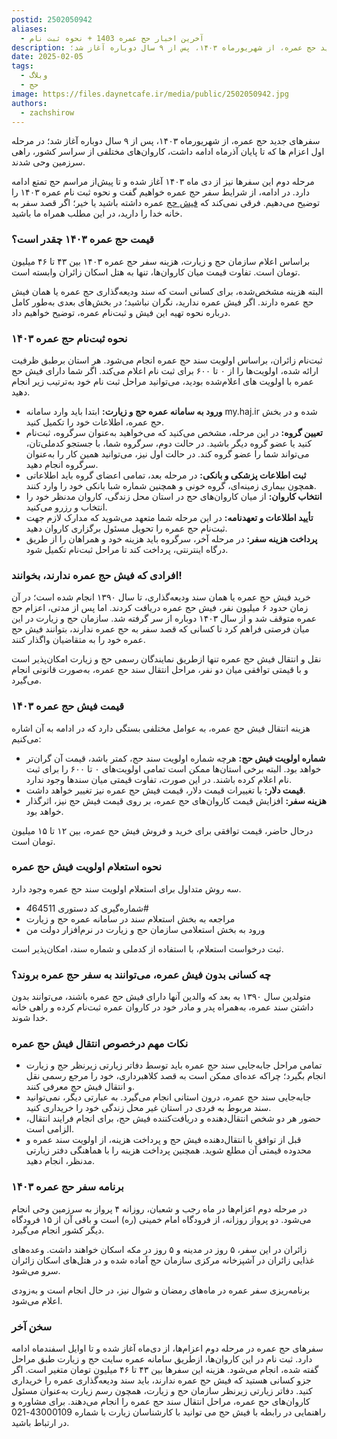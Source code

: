 ```yaml
---
postid: 2502050942
aliases:
  - آخرین اخبار حج عمره 1403 + نحوه ثبت نام
description: سفرهای جدید حج عمره، از شهریورماه ۱۴۰۳، پس از ۹ سال دوباره آغاز شد؛
date: 2025-02-05
tags:
  - وبلاگ
  - حج
image: https://files.daynetcafe.ir/media/public/2502050942.jpg
authors:
  - zachshirow
---
```



سفرهای جدید حج عمره، از شهریورماه ۱۴۰۳، پس از ۹ سال دوباره آغاز شد؛ در مرحله اول اعزام‌ ها که تا پایان آذرماه ادامه داشت، کاروان‌های مختلفی از سراسر کشور، راهی سرزمین وحی شدند.

مرحله دوم این سفرها نیز از دی‌ ماه ۱۴۰۳ آغاز شده و تا پیش‌از مراسم حج تمتع ادامه دارد. در ادامه، از شرایط سفر حج عمره خواهیم گفت و نحوه ثبت نام عمره ۱۴۰۳ را توضیح می‌دهیم. فرقی نمی‌کند که [فیش حج](https://ziarat.co/fishhaj) عمره داشته باشید یا خیر؛ اگر قصد سفر به خانه خدا را دارید، در این مطلب همراه ما باشید.

### قیمت حج عمره ۱۴۰۳ چقدر است؟

براساس اعلام سازمان حج و زیارت، هزینه سفر حج عمره ۱۴۰۳ بین ۴۳ تا ۴۶ میلیون تومان است. تفاوت قیمت میان کاروان‌ها، تنها به هتل اسکان زائران وابسته است.

البته هزینه مشخص‌شده، برای کسانی است که سند ودیعه‌گذاری حج عمره یا همان فیش حج عمره دارند. اگر فیش عمره ندارید، نگران نباشید؛ در بخش‌های بعدی به‌طور کامل درباره نحوه تهیه این فیش و ثبت‌نام عمره، توضیح خواهیم داد.

### نحوه ثبت‌نام حج عمره ۱۴۰۳

ثبت‌نام زائران، براساس اولویت سند حج عمره انجام می‌شود. هر استان برطبق ظرفیت ارائه ‌شده، اولویت‌ها را از ۰ تا ۶۰۰ برای ثبت ‌نام اعلام می‌کند. اگر شما دارای فیش حج عمره با اولویت ‌های اعلام‌شده بودید، می‌توانید مراحل ثبت ‌نام خود به‌ترتیب زیر انجام دهید.

- **ورود به سامانه عمره حج و زیارت:** ابتدا باید وارد سامانه my.haj.ir شده و در بخش حج عمره، اطلاعات خود را تکمیل کنید.
- **تعیین گروه‌:** در این مرحله، مشخص می‌کنید که می‌خواهید به‌عنوان سرگروه، ثبت‌نام کنید یا عضو گروه دیگر باشید. در حالت دوم، سرگروه شما، با جستجو کدملی‌تان، می‌تواند شما را عضو گروه کند. در حالت اول نیز، می‌توانید همین کار را به‌عنوان سرگروه انجام دهید.
- **ثبت اطلاعات پزشکی و بانکی:** در مرحله بعد، تمامی اعضای گروه باید اطلاعاتی همچون بیماری زمینه‌ای، گروه خونی و همچنین شماره شبا بانکی خود را وارد کنند.
- **انتخاب کاروان:** از میان کاروان‌های حج در استان محل زندگی، کاروان مدنظر خود را انتخاب و رزرو می‌کنید.
- **تأیید اطلاعات و تعهدنامه:** در این مرحله شما متعهد می‌شوید که مدارک لازم جهت ثبت‌نام حج عمره را تحویل مسئول برگزاری‌ کاروان دهید.
- **پرداخت هزینه سفر:** در مرحله آخر، سرگروه باید هزینه خود و همراهان را از طریق درگاه اینترنتی، پرداخت کند تا مراحل ثبت‌نام تکمیل شود.

### افرادی که فیش حج عمره ندارند، بخوانند!

خرید فیش حج عمره یا همان سند ودیعه‌گذاری، تا سال ۱۳۹۰ انجام شده است؛ در آن زمان حدود ۶ میلیون نفر، فیش حج عمره دریافت کردند. اما پس از مدتی، اعزام‌ حج عمره متوقف شد و از سال ۱۴۰۳ دوباره از سر گرفته شد. سازمان حج و زیارت در این میان فرصتی فراهم کرد تا کسانی که قصد سفر به حج عمره ندارند، بتوانند فیش حج عمره خود را به متقاضیان واگذار کنند.

نقل و انتقال فیش حج عمره تنها ازطریق نمایندگان رسمی حج و زیارت امکان‌پذیر است و با قیمتی توافقی میان دو نفر، مراحل انتقال سند حج عمره، به‌صورت قانونی انجام می‌گیرد.

### قیمت فیش حج عمره ۱۴۰۳

هزینه انتقال فیش حج عمره، به عوامل مختلفی بستگی دارد که در ادامه به آن اشاره می‌کنیم:

- **شماره اولویت فیش حج:** هرچه شماره اولویت سند حج، کمتر باشد، قیمت آن گران‌تر خواهد بود. البته برخی استان‌ها ممکن است تمامی اولویت‌های ۰ تا ۶۰۰ را برای ثبت‌ نام اعلام کرده باشند. در این صورت، تفاوت قیمتی میان سندها وجود ندارد.
- **قیمت دلار:** با تغییرات قیمت دلار، قیمت فیش حج عمره نیز تغییر خواهد داشت.
- **هزینه سفر:** افزایش قیمت کاروان‌های حج عمره، بر روی قیمت فیش حج نیز، اثرگذار خواهد بود.

درحال حاضر، قیمت توافقی برای خرید و فروش فیش حج عمره، بین ۱۲ تا ۱۵ میلیون تومان است.

### نحوه استعلام اولویت فیش حج عمره

سه روش متداول برای استعلام اولویت سند حج عمره وجود دارد.

- شماره‌گیری کد دستوری *4*64511#
- مراجعه به بخش استعلام سند در سامانه عمره حج و زیارت
- ورود به بخش استعلامی سازمان حج و زیارت در نرم‌افزار دولت من

ثبت درخواست استعلام، با استفاده از کدملی و شماره سند، امکان‌پذیر است.

### چه کسانی بدون فیش عمره، می‌توانند به سفر حج عمره بروند؟

متولدین سال ۱۳۹۰ به بعد که والدین آنها دارای فیش حج عمره باشند، می‌توانند بدون داشتن سند عمره، به‌همراه پدر و مادر خود در کاروان عمره ثبت‌نام کرده و راهی خانه خدا شوند.

### نکات مهم درخصوص انتقال فیش حج عمره

- تمامی مراحل جابه‌جایی سند حج عمره باید توسط دفاتر زیارتی زیرنظر حج و زیارت انجام بگیرد؛ چراکه عده‌ای ممکن است به قصد کلاهبرداری، خود را مرجع رسمی نقل و انتقال فیش حج معرفی کنند.
- جابه‌جایی سند حج عمره، درون استانی انجام می‌گیرد. به عبارتی دیگر، نمی‌توانید سند مربوط به فردی در استان غیر محل زندگی خود را خریداری کنید.
- حضور هر دو شخص انتقال‌دهنده و دریافت‌کننده فیش حج، برای انجام فرایند انتقال، الزامی است.
- قبل از توافق با انتقال‌دهنده فیش حج و پرداخت هزینه، از اولویت سند عمره و محدوده قیمتی آن مطلع شوید. همچنین پرداخت هزینه را با هماهنگی دفتر زیارتی مدنظر، انجام دهید.

### برنامه سفر حج عمره ۱۴۰۳

در مرحله دوم اعزام‌ها در ماه رجب و شعبان، روزانه ۴ پرواز به سرزمین وحی انجام می‌شود. دو پرواز روزانه، از فرودگاه امام خمینی (ره) است و باقی آن از ۱۵ فرودگاه دیگر کشور انجام می‌گیرد.

زائران در این سفر، ۵ روز در مدینه و ۵ روز در مکه اسکان خواهند داشت. وعده‌های غذایی زائران در آشپزخانه مرکزی سازمان حج آماده شده و در هتل‌های اسکان زائران سرو می‌شود.

برنامه‌ریزی سفر عمره در ماه‌های رمضان و شوال نیز، در حال انجام است و به‌زودی اعلام می‌شود.

### سخن آخر

سفرهای حج عمره در مرحله دوم اعزام‌ها، از دی‌ماه آغاز شده و تا اوایل اسفندماه ادامه دارد. ثبت ‌نام در این کاروان‌ها، ازطریق سامانه عمره سایت حج و زیارت طبق مراحل گفته ‌شده، انجام می‌شود. هزینه این سفرها بین ۴۳ تا ۴۶ میلیون تومان متغیر است. اگر جزو کسانی هستید که فیش حج عمره ندارند، باید سند ودیعه‌گذاری عمره را خریداری کنید. دفاتر زیارتی زیرنظر سازمان حج و زیارت، همچون رسم زیارت به‌عنوان مسئول کاروان‌های حج عمره، مراحل انتقال سند حج عمره را انجام می‌دهند. برای مشاوره و راهنمایی در رابطه با فیش حج می توانید با کارشناسان زیارت با شماره 43000109-021 در ارتباط باشید.

<BlogCardLink  id="haj-signup" collection="services" />